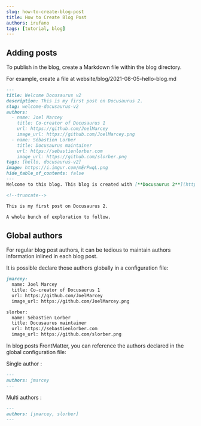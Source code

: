 ```yaml
---
slug: how-to-create-blog-post
title: How to Create Blog Post
authors: irufano
tags: [tutorial, blog]
---
```


## Adding posts​
To publish in the blog, create a Markdown file within the blog directory.

For example, create a file at website/blog/2021-08-05-hello-blog.md

```markdown title="website/blog/2021-08-05-hello-blog.md"
---
title: Welcome Docusaurus v2
description: This is my first post on Docusaurus 2.
slug: welcome-docusaurus-v2
authors:
  - name: Joel Marcey
    title: Co-creator of Docusaurus 1
    url: https://github.com/JoelMarcey
    image_url: https://github.com/JoelMarcey.png
  - name: Sébastien Lorber
    title: Docusaurus maintainer
    url: https://sebastienlorber.com
    image_url: https://github.com/slorber.png
tags: [hello, docusaurus-v2]
image: https://i.imgur.com/mErPwqL.png
hide_table_of_contents: false
---
Welcome to this blog. This blog is created with [**Docusaurus 2**](https://docusaurus.io/).

<!--truncate-->

This is my first post on Docusaurus 2.

A whole bunch of exploration to follow.
```

## Global authors​
For regular blog post authors, it can be tedious to maintain authors information inlined in each blog post.

It is possible declare those authors globally in a configuration file:

```markdown title="website/blog/authors.yml"
jmarcey:
  name: Joel Marcey
  title: Co-creator of Docusaurus 1
  url: https://github.com/JoelMarcey
  image_url: https://github.com/JoelMarcey.png

slorber:
  name: Sébastien Lorber
  title: Docusaurus maintainer
  url: https://sebastienlorber.com
  image_url: https://github.com/slorber.png
```

In blog posts FrontMatter, you can reference the authors declared in the global configuration file:

Single author :

```markdown title="my-blog-post.md"
---
authors: jmarcey
---
```

Multi authors :

```markdown title="my-blog-post.md"
---
authors: [jmarcey, slorber]
---
```